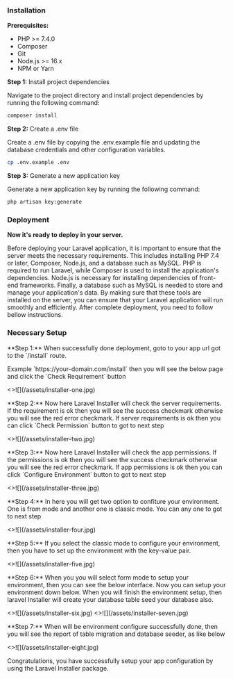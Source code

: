 ### Installation


**Prerequisites:**

<ul className="list-disc pl-6 mt-4">
  <li>PHP >= 7.4.0</li>
  <li>Composer</li>
  <li>Git</li>
  <li>Node.js >= 16.x</li>
  <li>NPM or Yarn</li>
</ul>

**Step 1:** Install project dependencies

<p>
  Navigate to the project directory and install project dependencies by running
  the following command:
</p>

```bash filename="composer""
composer install
```

**Step 2:** Create a .env file

<p>
  Create a .env file by copying the .env.example file and updating the database
  credentials and other configuration variables.
</p>

```bash filename="make env file"
cp .env.example .env
```

**Step 3:** Generate a new application key

<p>Generate a new application key by running the following command:</p>

```bash filename="generate public key"
php artisan key:generate
```

### Deployment

**Now it's ready to deploy in your server.**

<p>
  Before deploying your Laravel application, it is important to ensure that the
  server meets the necessary requirements. This includes installing PHP 7.4 or
  later, Composer, Node.js, and a database such as MySQL. PHP is required to run
  Laravel, while Composer is used to install the application's dependencies.
  Node.js is necessary for installing dependencies of front-end frameworks.
  Finally, a database such as MySQL is needed to store and manage your
  application's data. By making sure that these tools are installed on the
  server, you can ensure that your Laravel application will run smoothly and
  efficiently. After complete deployment, you need to follow bellow
  instructions.
</p>

### Necessary Setup


<p className="mt-4">
  **Step 1:** When successfully done deployment, goto to your app url got to the
  `/install` route.
</p>
<p>
  Example `https://your-domain.com/install` then you will see the below page and
  click the `Check Requirement` button
</p>

<Card image>
  <>![](/assets/installer-one.jpg)</>
</Card>

<p className="mt-6 mb-3">
  **Step 2:** Now here Laravel Installer will check the server requirements. If
  the requirement is ok then you will see the success checkmark otherwise you
  will see the red error checkmark. If server requirements is ok then you can
  click `Check Permission` button to got to next step
</p>

<Card image>
  <>![](/assets/installer-two.jpg)</>
</Card>

<p className="mt-6 mb-3">
  **Step 3:** Now here Laravel Installer will check the app permissions. If the
  permissions is ok then you will see the success checkmark otherwise you will
  see the red error checkmark. If app permissions is ok then you can click
  `Configure Environment` button to got to next step
</p>

<Card image>
  <>![](/assets/installer-three.jpg)</>
</Card>

<p className="mt-6 mb-3">
  **Step 4:** In here you will get two option to confiture your environment. One
  is from mode and another one is classic mode. You can any one to got to next
  step
</p>

<Card image>
  <>![](/assets/installer-four.jpg)</>
</Card>

<p className="mt-6 mb-3">
  **Step 5:** If you select the classic mode to configure your environment, then
  you have to set up the environment with the key-value pair.
</p>

<Card image>
  <>![](/assets/installer-five.jpg)</>
</Card>

<p className="mt-6 mb-3">
  **Step 6:** When you you will select form mode to setup your environment, then
  you can see the below interface. Now you can setup your environment down
  below. When you will finish the environment setup, then laravel Installer will
  create your database table seed your database also.
</p>

<Card image>
  <>![](/assets/installer-six.jpg)</>
</Card>

<Card image>
  <>![](/assets/installer-seven.jpg)</>
</Card>

<p className="mt-6 mb-3">
  **Step 7:** When will be environment configure successfully done, then you
  will see the report of table migration and database seeder, as like below
</p>

<Card image>
  <>![](/assets/installer-eight.jpg)</>
</Card>

<p className="mt-6 mb-3">
  Congratulations, you have successfully setup your app configuration by using
  the Laravel Installer package.
</p>
